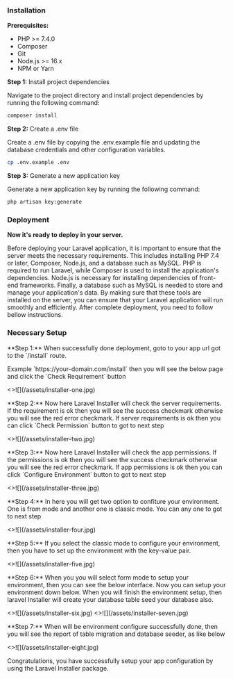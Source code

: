 ### Installation


**Prerequisites:**

<ul className="list-disc pl-6 mt-4">
  <li>PHP >= 7.4.0</li>
  <li>Composer</li>
  <li>Git</li>
  <li>Node.js >= 16.x</li>
  <li>NPM or Yarn</li>
</ul>

**Step 1:** Install project dependencies

<p>
  Navigate to the project directory and install project dependencies by running
  the following command:
</p>

```bash filename="composer""
composer install
```

**Step 2:** Create a .env file

<p>
  Create a .env file by copying the .env.example file and updating the database
  credentials and other configuration variables.
</p>

```bash filename="make env file"
cp .env.example .env
```

**Step 3:** Generate a new application key

<p>Generate a new application key by running the following command:</p>

```bash filename="generate public key"
php artisan key:generate
```

### Deployment

**Now it's ready to deploy in your server.**

<p>
  Before deploying your Laravel application, it is important to ensure that the
  server meets the necessary requirements. This includes installing PHP 7.4 or
  later, Composer, Node.js, and a database such as MySQL. PHP is required to run
  Laravel, while Composer is used to install the application's dependencies.
  Node.js is necessary for installing dependencies of front-end frameworks.
  Finally, a database such as MySQL is needed to store and manage your
  application's data. By making sure that these tools are installed on the
  server, you can ensure that your Laravel application will run smoothly and
  efficiently. After complete deployment, you need to follow bellow
  instructions.
</p>

### Necessary Setup


<p className="mt-4">
  **Step 1:** When successfully done deployment, goto to your app url got to the
  `/install` route.
</p>
<p>
  Example `https://your-domain.com/install` then you will see the below page and
  click the `Check Requirement` button
</p>

<Card image>
  <>![](/assets/installer-one.jpg)</>
</Card>

<p className="mt-6 mb-3">
  **Step 2:** Now here Laravel Installer will check the server requirements. If
  the requirement is ok then you will see the success checkmark otherwise you
  will see the red error checkmark. If server requirements is ok then you can
  click `Check Permission` button to got to next step
</p>

<Card image>
  <>![](/assets/installer-two.jpg)</>
</Card>

<p className="mt-6 mb-3">
  **Step 3:** Now here Laravel Installer will check the app permissions. If the
  permissions is ok then you will see the success checkmark otherwise you will
  see the red error checkmark. If app permissions is ok then you can click
  `Configure Environment` button to got to next step
</p>

<Card image>
  <>![](/assets/installer-three.jpg)</>
</Card>

<p className="mt-6 mb-3">
  **Step 4:** In here you will get two option to confiture your environment. One
  is from mode and another one is classic mode. You can any one to got to next
  step
</p>

<Card image>
  <>![](/assets/installer-four.jpg)</>
</Card>

<p className="mt-6 mb-3">
  **Step 5:** If you select the classic mode to configure your environment, then
  you have to set up the environment with the key-value pair.
</p>

<Card image>
  <>![](/assets/installer-five.jpg)</>
</Card>

<p className="mt-6 mb-3">
  **Step 6:** When you you will select form mode to setup your environment, then
  you can see the below interface. Now you can setup your environment down
  below. When you will finish the environment setup, then laravel Installer will
  create your database table seed your database also.
</p>

<Card image>
  <>![](/assets/installer-six.jpg)</>
</Card>

<Card image>
  <>![](/assets/installer-seven.jpg)</>
</Card>

<p className="mt-6 mb-3">
  **Step 7:** When will be environment configure successfully done, then you
  will see the report of table migration and database seeder, as like below
</p>

<Card image>
  <>![](/assets/installer-eight.jpg)</>
</Card>

<p className="mt-6 mb-3">
  Congratulations, you have successfully setup your app configuration by using
  the Laravel Installer package.
</p>
